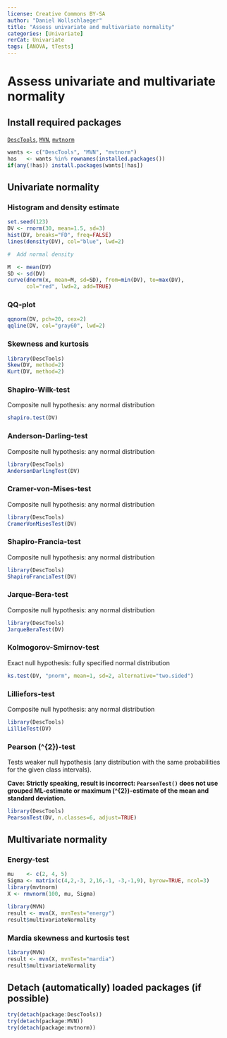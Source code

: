 ---
license: Creative Commons BY-SA
author: "Daniel Wollschlaeger"
title: "Assess univariate and multivariate normality"
categories: [Univariate]
rerCat: Univariate
tags: [ANOVA, tTests]
---

Assess univariate and multivariate normality
=========================

Install required packages
-------------------------

[`DescTools`](https://cran.r-project.org/package=DescTools), [`MVN`](https://cran.r-project.org/package=MVN), [`mvtnorm`](https://cran.r-project.org/package=mvtnorm)

```{r}
wants <- c("DescTools", "MVN", "mvtnorm")
has   <- wants %in% rownames(installed.packages())
if(any(!has)) install.packages(wants[!has])
```

Univariate normality
-------------------------

### Histogram and density estimate

```{r rerNormality01a}
set.seed(123)
DV <- rnorm(30, mean=1.5, sd=3)
hist(DV, breaks="FD", freq=FALSE)
lines(density(DV), col="blue", lwd=2)

#  Add normal density

M  <- mean(DV)
SD <- sd(DV)
curve(dnorm(x, mean=M, sd=SD), from=min(DV), to=max(DV),
      col="red", lwd=2, add=TRUE)
```

### QQ-plot

```{r rerNormality01b}
qqnorm(DV, pch=20, cex=2)
qqline(DV, col="gray60", lwd=2)
```

### Skewness and kurtosis

```{r}
library(DescTools)
Skew(DV, method=2)
Kurt(DV, method=2)
```

### Shapiro-Wilk-test

Composite null hypothesis: any normal distribution

```{r}
shapiro.test(DV)
```

### Anderson-Darling-test

Composite null hypothesis: any normal distribution

```{r}
library(DescTools)
AndersonDarlingTest(DV)
```

### Cramer-von-Mises-test

Composite null hypothesis: any normal distribution

```{r}
library(DescTools)
CramerVonMisesTest(DV)
```

### Shapiro-Francia-test

Composite null hypothesis: any normal distribution

```{r}
library(DescTools)
ShapiroFranciaTest(DV)
```

### Jarque-Bera-test

Composite null hypothesis: any normal distribution

```{r}
library(DescTools)
JarqueBeraTest(DV)
```

### Kolmogorov-Smirnov-test

Exact null hypothesis: fully specified normal distribution

```{r}
ks.test(DV, "pnorm", mean=1, sd=2, alternative="two.sided")
```

### Lilliefors-test

Composite null hypothesis: any normal distribution

```{r}
library(DescTools)
LillieTest(DV)
```

### Pearson \(\chi^{2}\)-test

Tests weaker null hypothesis (any distribution with the same probabilities for the given class intervals).

**Cave: Strictly speaking, result is incorrect: `PearsonTest()` does not use grouped ML-estimate or maximum \(\chi^{2}\)-estimate of the mean and standard deviation.**

```{r}
library(DescTools)
PearsonTest(DV, n.classes=6, adjust=TRUE)
```

Multivariate normality
-------------------------

### Energy-test

```{r}
mu    <- c(2, 4, 5)
Sigma <- matrix(c(4,2,-3, 2,16,-1, -3,-1,9), byrow=TRUE, ncol=3)
library(mvtnorm)
X <- rmvnorm(100, mu, Sigma)
```

```{r}
library(MVN)
result <- mvn(X, mvnTest="energy")
result$multivariateNormality
```

### Mardia skewness and kurtosis test

```{r}
library(MVN)
result <- mvn(X, mvnTest="mardia")
result$multivariateNormality
```

Detach (automatically) loaded packages (if possible)
-------------------------

```{r}
try(detach(package:DescTools))
try(detach(package:MVN))
try(detach(package:mvtnorm))
```
